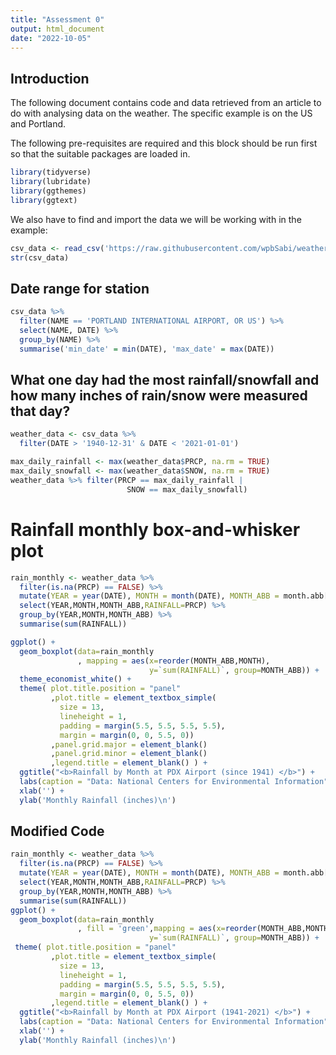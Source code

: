 ---
title: "Assessment 0"
output: html_document
date: "2022-10-05"
---

## Introduction

The following document contains code and data retrieved from an article to do with analysing data on the weather. The specific example is on the US and Portland.

The following pre-requisites are required and this block should be run first so that the suitable packages are loaded in.

```{r}
library(tidyverse)
library(lubridate)
library(ggthemes)
library(ggtext)
```

We also have to find and import the data we will be working with in the example:

```{r}
csv_data <- read_csv('https://raw.githubusercontent.com/wpbSabi/weather/main/towardsDS/weather_towardsds.csv')
str(csv_data)
```

## Date range for station

```{r}
csv_data %>% 
  filter(NAME == 'PORTLAND INTERNATIONAL AIRPORT, OR US') %>%
  select(NAME, DATE) %>%
  group_by(NAME) %>%
  summarise('min_date' = min(DATE), 'max_date' = max(DATE))
```

## What one day had the most rainfall/snowfall and how many inches of rain/snow were measured that day?

```{r}
weather_data <- csv_data %>%
  filter(DATE > '1940-12-31' & DATE < '2021-01-01')

max_daily_rainfall <- max(weather_data$PRCP, na.rm = TRUE)
max_daily_snowfall <- max(weather_data$SNOW, na.rm = TRUE)
weather_data %>% filter(PRCP == max_daily_rainfall | 
                          SNOW == max_daily_snowfall)
```

# Rainfall monthly box-and-whisker plot

```{r}
rain_monthly <- weather_data %>%
  filter(is.na(PRCP) == FALSE) %>%
  mutate(YEAR = year(DATE), MONTH = month(DATE), MONTH_ABB = month.abb[MONTH]) %>%
  select(YEAR,MONTH,MONTH_ABB,RAINFALL=PRCP) %>%
  group_by(YEAR,MONTH,MONTH_ABB) %>%
  summarise(sum(RAINFALL))

ggplot() +
  geom_boxplot(data=rain_monthly
               , mapping = aes(x=reorder(MONTH_ABB,MONTH), 
                               y=`sum(RAINFALL)`, group=MONTH_ABB)) +
  theme_economist_white() + 
  theme( plot.title.position = "panel"
         ,plot.title = element_textbox_simple(
           size = 13,
           lineheight = 1,
           padding = margin(5.5, 5.5, 5.5, 5.5),
           margin = margin(0, 0, 5.5, 0))
         ,panel.grid.major = element_blank()
         ,panel.grid.minor = element_blank()
         ,legend.title = element_blank() ) +
  ggtitle("<b>Rainfall by Month at PDX Airport (since 1941) </b>") +
  labs(caption = "Data: National Centers for Environmental Information") +
  xlab('') +
  ylab('Monthly Rainfall (inches)\n')
```

## Modified Code

```{r}
rain_monthly <- weather_data %>%
  filter(is.na(PRCP) == FALSE) %>%
  mutate(YEAR = year(DATE), MONTH = month(DATE), MONTH_ABB = month.abb[MONTH]) %>%
  select(YEAR,MONTH,MONTH_ABB,RAINFALL=PRCP) %>%
  group_by(YEAR,MONTH,MONTH_ABB) %>%
  summarise(sum(RAINFALL))
ggplot() +
  geom_boxplot(data=rain_monthly
               , fill = 'green',mapping = aes(x=reorder(MONTH_ABB,MONTH), 
                               y=`sum(RAINFALL)`, group=MONTH_ABB)) +
 theme( plot.title.position = "panel"
         ,plot.title = element_textbox_simple(
           size = 13,
           lineheight = 1,
           padding = margin(5.5, 5.5, 5.5, 5.5),
           margin = margin(0, 0, 5.5, 0))
         ,legend.title = element_blank() ) +
  ggtitle("<b>Rainfall by Month at PDX Airport (1941-2021) </b>") +
  labs(caption = "Data: National Centers for Environmental Information") +
  xlab('') +
  ylab('Monthly Rainfall (inches)\n')
```
